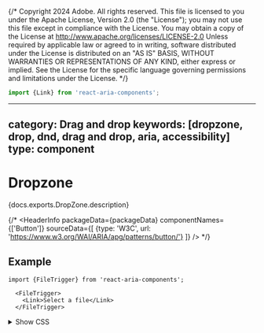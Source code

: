 {/* Copyright 2024 Adobe. All rights reserved.
This file is licensed to you under the Apache License, Version 2.0 (the "License");
you may not use this file except in compliance with the License. You may obtain a copy
of the License at http://www.apache.org/licenses/LICENSE-2.0
Unless required by applicable law or agreed to in writing, software distributed under
the License is distributed on an "AS IS" BASIS, WITHOUT WARRANTIES OR REPRESENTATIONS
OF ANY KIND, either express or implied. See the License for the specific language
governing permissions and limitations under the License. */}



```jsx import
import {Link} from 'react-aria-components';
```
---
category: Drag and drop
keywords: [dropzone, drop, dnd, drag and drop, aria, accessibility]
type: component
---

# Dropzone

<PageDescription>{docs.exports.DropZone.description}</PageDescription>

{/* <HeaderInfo
  packageData={packageData}
  componentNames={['Button']}
  sourceData={[
    {type: 'W3C', url: 'https://www.w3.org/WAI/ARIA/apg/patterns/button/'}
  ]} /> */}

## Example

```tsx example
import {FileTrigger} from 'react-aria-components';

  <FileTrigger>
    <Link>Select a file</Link>
  </FileTrigger>
```

<details>
  <summary style={{fontWeight: 'bold'}}><ChevronRight size="S" /> Show CSS</summary>

{/* ```css
.react-aria-Button {
  --border-color: var(--spectrum-alias-border-color);
  --border-color-pressed: var(--spectrum-alias-border-color-down);
  --border-color-disabled: var(--spectrum-alias-border-color-disabled);
  --background-color: var(--spectrum-global-color-gray-50);
  --background-color-pressed: var(--spectrum-global-color-gray-100);
  --text-color: var(--spectrum-alias-text-color);
  --text-color-disabled: var(--spectrum-alias-text-color-disabled);
  --focus-ring-color: slateblue;

  color: var(--text-color);
  background: var(--background-color);
  border: 1px solid var(--border-color);
  border-radius: 4px;
  appearance: none;
  vertical-align: middle;
  font-size: 1.2rem;
  text-align: center;
  margin: 0;
  outline: none;
  padding: 4px 12px;

  &[data-pressed] {
    box-shadow: inset 0 1px 2px rgb(0 0 0 / 0.1);
    background: var(--background-color-pressed);
    border-color: var(--border-color-pressed);
  }

  &[data-focus-visible] {
    border-color: var(--focus-ring-color);
    box-shadow: 0 0 0 1px var(--focus-ring-color);
  }

  &:disabled {
    border-color: var(--border-color-disabled);
    color: var(--text-color-disabled);
  }
}

@media (forced-colors: active) {
  .react-aria-Button {
    forced-color-adjust: none;
    --border-color: ButtonBorder;
    --border-color-pressed: ButtonBorder;
    --border-color-disabled: GrayText;
    --background-color: ButtonFace;
    --background-color-pressed: ButtonFace;
    --text-color: ButtonText;
    --text-color-disabled: GrayText;
    --focus-ring-color: Highlight;
  }
}
``` */}

</details>

## Features

There is no native element to implement a dropzone in HTML that is widely supported. `DropZone` helps achieve accessible dropzone components that can be styled as needed. 

* **Styleable** – Hover, keyboard focus, and the drop target state is provided for easy styling. These styles only apply when interacting with an appropriate input device, unlike CSS pseudo classes. 
* **Accessible** – Uses a visually hidden `<button>` under the hood to allow interactions like dropping ojbects with a keyboard. 

## Anatomy

A dropzone consists of a target element for the dropped objects. Users may drop objects via mouse or keyboard. In addition, a FileTrigger may be passed as a child to allow access to computer's file system. 

If a visual label is not provided, then an `aria-label` or
`aria-labelledby` prop must be passed to identify the button to assistive technology.

### Composed Components
A dropzone can use the following components, which may also be used standalone or reused in other components.

{/* <ExampleCard
  url="FileTrigger.html"
  title="FileTrigger"
  description="">
  <FileTrigger />
</ExampleCard> */}

## Props

<PropTable component={docs.exports.DropZone} links={docs.links} />

## Styling

React Aria components can be styled in many ways, including using CSS classes, inline styles, utility classes (e.g. Tailwind), CSS-in-JS (e.g. Styled Components), etc. By default, all components include a builtin `className` attribute which can be targeted using CSS selectors. These follow the `react-aria-ComponentName` naming convention.

```css
.react-aria-DropZone {
  /* ... */
}
```

A custom `className` can also be specified on any component. This overrides the default `className` provided by React Aria with your own.

```jsx
<DropZone className="my-dropzone">
  {/* ... */}
</DropZone>
```

In addition, some components support multiple UI states (e.g. focused, placeholder, readonly, etc.). React Aria components expose states using DOM attributes, which you can target in CSS selectors. These are ARIA attributes wherever possible, or data attributes when a relevant ARIA attribute does not exist. For example:

```css
.react-aria-DropZone[data-drop-target] {
  /* ... */
}
```

The `className` and `style` props also accept functions which receive states for styling. This lets you dynamically determine the classes or styles to apply, which is useful when using utility CSS libraries like [Tailwind](https://tailwindcss.com/).

```jsx
<DropZone className={({isDropTarget}) => isDropTarget ? 'bg-gray-700' : 'bg-gray-600'} />
```

Render props may also be used as children to alter what elements are rendered based on the current state. For example, you could render an extra element when the button is in a pressed state.

```jsx
<DropZone>
  {({isDropTarget}) => (
    <>
      {isDropTarget && <DropHighlight/>}
      Drop item here
    </>
  )}
</DropZone>
```

The states, selectors, and render props for `DropZone` are documented below.

<StateTable properties={docs.exports.DropZoneRenderProps.properties} />

## Usage

### Events

`DropZone` supports user interactions via mouse, keyboard, and touch. You can handle all of these via the `onDrop` prop. In addition, the `onDropEnter` , `onDropMove`, and `onDropExit` events are fired as the user interacts with the dropzone. 

```tsx example
function Example() {
  let [pointerType, setPointerType] = React.useState('');

  return (
    <>
      <Button
        onPressStart={e => setPointerType(e.pointerType)}
        onPressEnd={() => setPointerType('')}>
        Press me
      </Button>
      <p>{pointerType ? `You are pressing the button with a ${pointerType}!` : 'Ready to be pressed.'}</p>
    </>
  )
}
```

## Advanced customization

### Hooks

If you need to customize things further, such as accessing internal state or customizing DOM structure, you can drop down to the lower level Hook-based API. See [useDrop](useDrop.html) for more details.

